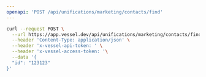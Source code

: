 ```yaml
---
openapi: 'POST /api/unifications/marketing/contacts/find'
---
```


<RequestExample>

```bash Request
curl --request POST \
  --url https://app.vessel.dev/api/unifications/marketing/contacts/find \
  --header 'Content-Type: application/json' \
  --header 'x-vessel-api-token: ' \
  --header 'x-vessel-access-token: '\
  --data '{
  "id": "123123"
}'
```

</RequestExample>
